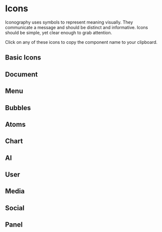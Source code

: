 
<Meta title="Icons/Icons" />

# Icons

Iconography uses symbols to represent meaning visually. They communicate a message and should be distinct and informative. Icons should be simple, yet clear enough to grab attention.

Click on any of these icons to copy the component name to your clipboard.

## Basic Icons

<Story id="core-foundations-icons--basic-icons" />

## Document

<Story id="core-foundations-icons--document" />

## Menu

<Story id="core-foundations-icons--menu" />

## Bubbles

<Story id="core-foundations-icons--bubbles" />

## Atoms

<Story id="core-foundations-icons--atoms" />

## Chart

<Story id="core-foundations-icons--chart" />

## AI

<Story id="core-foundations-icons--ai" />

## User

<Story id="core-foundations-icons--user" />

## Media

<Story id="core-foundations-icons--media" />

## Social

<Story id="core-foundations-icons--social" />

## Panel

<Story id="core-foundations-icons--panel" />
